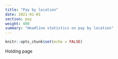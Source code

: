 ```yaml
---
title: "Pay by location"
date: 2021-01-01
section: pay
weight: 400
summary: "Headline statistics on pay by location"
---
```


```r
knitr::opts_chunk$set(echo = FALSE)
```

Holding page

